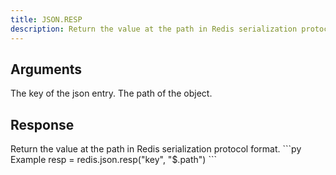 ```yaml
---
title: JSON.RESP
description: Return the value at the path in Redis serialization protocol format.
---
```


## Arguments

<ParamField body="key" type="str" required>
    The key of the json entry.
</ParamField>
<ParamField body="path" type="str" default="$">
    The path of the object.
</ParamField>



## Response

<ResponseField type="TValue" required>
  Return the value at the path in Redis serialization protocol format.
</ResponseField>

<RequestExample>
```py Example
resp = redis.json.resp("key", "$.path")
```
</RequestExample>
